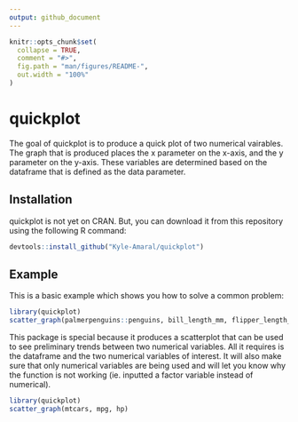 ```yaml
---
output: github_document
---
```


<!-- README.md is generated from README.Rmd. Please edit that file -->

```r
knitr::opts_chunk$set(
  collapse = TRUE,
  comment = "#>",
  fig.path = "man/figures/README-",
  out.width = "100%"
)
```

# quickplot

<!-- badges: start -->
<!-- badges: end -->

The goal of quickplot is to produce a quick plot of two numerical vairables. The graph that is produced places the x parameter on the x-axis, and the y parameter on the y-axis. These variables are determined based on the dataframe that is defined as the data parameter.


## Installation

quickplot is not yet on CRAN. But, you can download it from this repository using the following R command:

``` r
devtools::install_github("Kyle-Amaral/quickplot")
```

## Example

This is a basic example which shows you how to solve a common problem:

```r
library(quickplot)
scatter_graph(palmerpenguins::penguins, bill_length_mm, flipper_length_mm)
```

This package is special because it produces a scatterplot that can be used to see preliminary trends between two numerical variables. All it requires is the dataframe and the two numerical variables of interest. It will also make sure that only numerical variables are being used and will let you know why the function is not working (ie. inputted a factor variable instead of numerical).

```r
library(quickplot)
scatter_graph(mtcars, mpg, hp)
```

